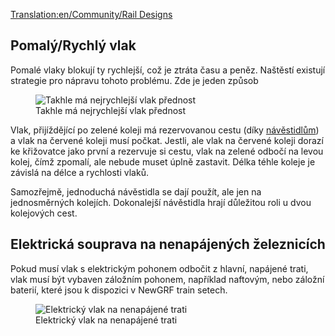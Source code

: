 [[Translation:en/Community/Rail Designs]]
{{cs/Obsah}}
==Pomalý/Rychlý vlak==
Pomalé vlaky blokují ty rychlejší, což je ztráta času a peněz. Naštěstí existují strategie pro nápravu tohoto problému. Zde je jeden způsob

[[File:en/Rail design1.png|center|frame|Takhle má nejrychlejší vlak přednost]]

Vlak, přijíždějící po zelené koleji má rezervovanou cestu (díky [[cs/Manual/Signály#Dokonalej.C5.A1.C3.AD_.28PBS.29_n.C3.A1v.C4.9Bstidlo|návěstidlům]]) a vlak na červené koleji musí počkat. Jestli, ale vlak na červené koleji dorazí ke křižovatce jako první a rezervuje si cestu, vlak na zelené odbočí na levou kolej, čímž zpomalí, ale nebude muset úplně zastavit. Délka téhle koleje je závislá na délce a rychlosti vlaků.

Samozřejmě, jednoduchá návěstidla se dají použít, ale jen na jednosměrných kolejích. Dokonalejší návěstidla hrají důležitou roli u dvou kolejových cest.

==Elektrická souprava na nenapájených železnicích==

Pokud musí vlak s elektrickým pohonem odbočit z hlavní, napájené trati, vlak musí být vybaven záložním pohonem, například naftovým, nebo záložní baterií, které jsou k dispozici v NewGRF train setech.

[[File:en/Snapshot7.png|frame|center|Elektrický vlak na nenapájené trati]]